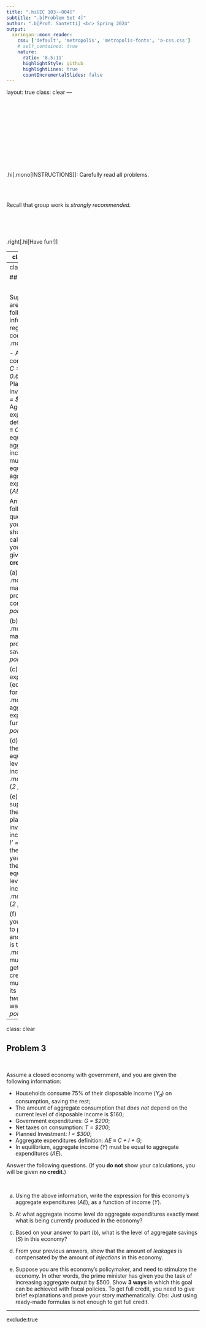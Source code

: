 ```yaml
---
title: ".hi[EC 103--004]"
subtitle: ".b[Problem Set 4]"
author: ".b[Prof. Santetti] <br> Spring 2024"
output:
  xaringan::moon_reader:
    css: ['default', 'metropolis', 'metropolis-fonts', 'a-css.css']
    # self_contained: true
    nature:
      ratio: '8.5:11'
      highlightStyle: github
      highlightLines: true
      countIncrementalSlides: false
---
```

layout: true
class: clear
---

<br><br><br><br><br><br><br><br><br><br>

.hi[.mono[INSTRUCTIONS]]: Carefully read all problems. 


<br><br>

Recall that group work is *strongly recommended.*

<br><br><br>


.right[.hi[Have fun!]]


---
class: clear


## Problem 1

<br>


The following 10 statements are either .b[True] or .b[False]. If .b[False], provide a brief explanation why.

<br>


(a) In an economy with government, the income that ultimately gets to households is known as *disposable* (after-tax) income.

(b) In an economy with government, aggregate (private) investment still needs to be fully financed by aggregate (private) savings. 

(c) Whenever changing the level of government expenditures and the supply of money, the government is engaging in *fiscal* policy. 

(d)  The government expenditures multiplier produces the same effect as the spending multiplier in a closed economy without government.

(e)  The tax multiplier is always greater than the government expenditures multiplier. 

(f) In an economy with no change in aggregate investment, any new government expenditures fully financed by taxes on consumers will generate a growth in output proportional to the change in government spending. 

(g)  The *Inflation Reduction Act* of 2022 is an example of macroeconomic *monetary* policy. 

(h) COVID-19 era stimulus checks are an example of recent *fiscal* policy.

(i) If an economy's marginal propensity to save (*MPS*) is 0.2, its government expenditures multiplier will be equal to 5. 

(j) If government purchases and taxes are increased by $100 billion simultaneously, equilibrium output will also be increased by $100 billion.

---
class: clear

## Problem 2

<br>

Suppose you are given the following information regarding country .mono[YYZ]:

- Aggregate consumption: *C = 350 + 0.6Y*
- Planned investment: *I = $ 150*
- Aggregate expenditures definition: *AE &equiv; C + I*
- In equilibrium, aggregate income (*Y*) must be equal to aggregate expenditures (*AE*).

Answer the following questions. (If you **do not** show your calculations, you will be given **no credit**.)

(a) What is .mono[YYZ]'s marginal propensity to consume? (*2 points*)

(b) What is .mono[YYZ]'s marginal propensity to save? (*2 points*)

(c) Show the expression (equation) for .mono[YYZ]'s aggregate expenditures function. (*2 points*)

(d) What is the equilibrium level of income for .mono[YYZ]? (*2 points*)

(e) Now, suppose that the level of planned investment increases to *I' = $ 200* in the following year. What is the new equilibrium level of income for .mono[YYZ]? (*2 points*)

(f) Given your answers to  parts (d) and (e), what is the size of .mono[YYZ]'s multiplier? To get full credit, you must show its value in *two* different ways. (*2 points*)


---
class: clear


## Problem 3

<br>

 Assume a closed economy with government, and you are given the following information:

- Households consume 75% of their disposable income (*Y<sub>d</sub>*) on consumption, saving the rest;
- The amount of aggregate consumption that *does not* depend on the current level of disposable income is $160;
- Government expenditures: *G = $200*;
- Net taxes on consumption: *T = $200*;
- Planned Investment: *I = $300*;
- Aggregate expenditures definition: *AE &equiv; C + I + G*;
- In equilibrium, aggregate income (*Y*) must be equal to aggregate expenditures (*AE*).

Answer the following questions. (If you **do not** show your calculations, you will be given **no credit**.)

<br>

(a) Using the above information, write the expression for this economy's aggregate expenditures (*AE*), as a function of income (*Y*). 

(b) At what aggregate income level do aggregate expenditures exactly meet what is being currently produced in the economy?

(c) Based on your answer to part (b), what is the level of aggregate savings (*S*) in this economy? 

(d) From your previous answers, show that the amount of *leakages* is compensated by the amount of *injections* in this economy.

(e) Suppose you are this economy's policymaker, and need to stimulate the economy. In other words, the prime minister has given you the task of increasing aggregate output by $500. Show **3 ways** in which this goal can be achieved with fiscal policies. To get full credit, you need to give brief explanations and prove your story mathematically. *Obs*: Just using ready-made formulas is not enough to get full credit.


---
exclude:true

